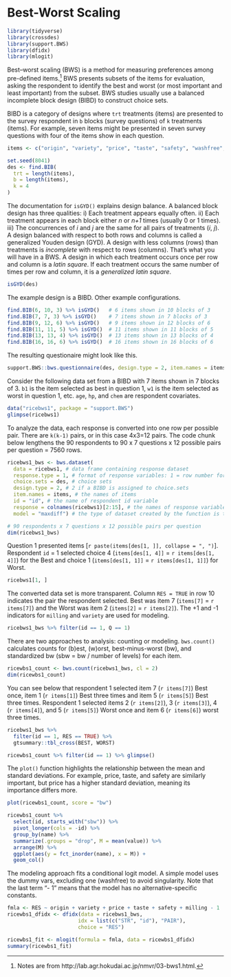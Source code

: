 # Best-Worst Scaling

```r
library(tidyverse)
library(crossdes)
library(support.BWS)
library(dfidx)
library(mlogit)
```


Best–worst scaling (BWS) is a method for measuring preferences among pre-defined items.^[Notes are from http://lab.agr.hokudai.ac.jp/nmvr/03-bws1.html.] BWS presents subsets of the items for evaluation, asking the respondent to identify the best and worst (or most important and least important) from the subset. BWS studies usually use a balanced incomplete block design (BIBD) to construct choice sets.

BIBD is a category of designs where `trt` treatments (items) are presented to the survey respondent in `b` blocks (survey questions) of `k` treatments (items). For example, seven items might be presented in seven survey questions with four of the items show in each question.

```r
items <- c("origin", "variety", "price", "taste", "safety", "washfree", "milling")

set.seed(8041)
des <- find.BIB(
  trt = length(items),
  b = length(items),
  k = 4
)
```

The documentation for `isGYD()` explains design balance. A balanced block design has three qualities: i) Each treatment appears equally often. ii) Each treatment appears in each block either *n* or *n+1* times (usually 0 or 1 times). iii) The concurrences of *i* and *j* are the same for all pairs of treatments (*i*, *j*). A design balanced with respect to both rows and columns is called a generalized Youden design (GYD). A design with less columns (rows) than treatments is *incomplete* with respect to rows (columns). That's what you will have in a BWS. A design in which each treatment occurs once per row and column is a *latin square*. If each treatment occurs the same number of times per row and column, it is a *generalized latin square*. 

```r
isGYD(des)
```

The example design is a BIBD. Other example configurations.

```r
find.BIB(6, 10, 3) %>% isGYD()   # 6 items shown in 10 blocks of 3
find.BIB(7, 7, 3) %>% isGYD()    # 7 items shown in 7 blocks of 3
find.BIB(9, 12, 6) %>% isGYD()   # 9 items shown in 12 blocks of 6
find.BIB(11, 11, 5) %>% isGYD()  # 11 items shown in 11 blocks of 5
find.BIB(13, 13, 4) %>% isGYD()  # 13 items shown in 13 blocks of 4
find.BIB(16, 16, 6) %>% isGYD()  # 16 items shown in 16 blocks of 6
```

The resulting questionaire might look like this.

```r
support.BWS::bws.questionnaire(des, design.type = 2, item.names = items)
```

Consider the following data set from a BIBD with 7 items shown in 7 blocks of 3. `b1` is the item selected as best in question 1, `w1` is the item selected as worst in question 1, etc. `age`, `hp`, and `chem` are respondent covariates.

```r
data("ricebws1", package = "support.BWS")
glimpse(ricebws1)
```

To analyze the data, each response is converted into one row per possible pair. There are `k(k-1)` pairs, or in this case 4x3=12 pairs. The code chunk below lengthens the 90 respondents to 90 x 7 questions x 12 possible pairs per question = 7560 rows.

```r
ricebws1_bws <- bws.dataset(
  data = ricebws1, # data frame containing response dataset
  response.type = 1, # format of response variables: 1 = row number format
  choice.sets = des, # choice sets
  design.type = 2, # 2 if a BIBD is assigned to choice.sets
  item.names = items, # the names of items
  id = "id", # the name of respondent id variable
  response = colnames(ricebws1)[2:15], # the names of response variables
  model = "maxdiff") # the type of dataset created by the function is the maxdiff model

# 90 respondents x 7 questions x 12 possible pairs per question
dim(ricebws1_bws)
```

Question 1 presented items [`r paste(items[des[1, ]], collapse = ", ")`]. Respondent `id` = 1 selected choice 4 (`items[des[1, 4]]` = `r items[des[1, 4]]`) for the Best and choice 1 (`items[des[1, 1]]` = `r items[des[1, 1]]`) for Worst. 

```r
ricebws1[1, ]
```

The converted data set is more transparent. Column `RES = TRUE` in row 10 indicates the pair the respondent selected. Best was item 7 (`items[7]` = `r items[7]`) and the Worst was item 2 (`items[2]` = `r items[2]`). The +1 and -1 indicators for `milling` and `variety` are used for modeling.

```r
ricebws1_bws %>% filter(id == 1, Q == 1)
```

There are two approaches to analysis: counting or modeling. `bws.count()` calculates counts for (b)est, (w)orst, best-minus-worst (bw), and standardized bw (sbw = bw / number of levels) for each item.

```r
ricewbs1_count <- bws.count(ricebws1_bws, cl = 2)
dim(ricewbs1_count)
```

You can see below that respondent 1 selected item 7 (`r items[7]`) Best once, item 1 (`r items[1]`) Best three times and item 5 (`r items[5]`) Best three times. Respondent 1 selected items 2 (`r items[2]`), 3 (`r items[3]`), 4 (`r items[4]`), and 5 (`r items[5]`) Worst once and item 6 (`r items[6]`) worst three times.

```r
ricebws1_bws %>% 
  filter(id == 1, RES == TRUE) %>%
  gtsummary::tbl_cross(BEST, WORST)
```

```r
ricewbs1_count %>% filter(id == 1) %>% glimpse()
```

The `plot()` function highlights the relationship between the mean and standard deviations. For example, price, taste, and safety are similarly important, but price has a higher standard deviation, meaning its importance differs more.

```r
plot(ricewbs1_count, score = "bw")
```

```r
ricewbs1_count %>%
  select(id, starts_with("sbw")) %>%
  pivot_longer(cols = -id) %>%
  group_by(name) %>%
  summarize(.groups = "drop", M = mean(value)) %>%
  arrange(M) %>%
  ggplot(aes(y = fct_inorder(name), x = M)) +
  geom_col()
```

The modeling approach fits a conditional logit model. A simple model uses the dummy vars, excluding one (washfree) to avoid singularity. Note that the last term “- 1” means that the model has no alternative-specific constants.

```r
fmla <- RES ~ origin + variety + price + taste + safety + milling - 1
ricewbs1_dfidx <- dfidx(data = ricebws1_bws, 
                       idx = list(c("STR", "id"), "PAIR"), 
                       choice = "RES")

ricewbs1_fit <- mlogit(formula = fmla, data = ricewbs1_dfidx)
summary(ricewbs1_fit)

```

